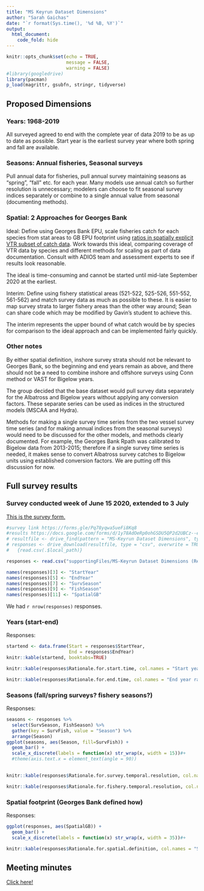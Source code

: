 ```yaml
---
title: "MS Keyrun Dataset Dimensions"
author: "Sarah Gaichas"
date: "`r format(Sys.time(), '%d %B, %Y')`"
output:
  html_document:
    code_fold: hide
---
```


```r
knitr::opts_chunk$set(echo = TRUE, 
                      message = FALSE,
                      warning = FALSE)
#library(googledrive)
library(pacman)
p_load(magrittr, gsubfn, stringr, tidyverse)
```

## Proposed Dimensions

### Years: 1968-2019

All surveyed agreed to end with the complete year of data 2019 to be as up to date as possible. Start year is the earliest survey year where both spring and fall are available.

### Seasons: Annual fisheries, Seasonal surveys

Pull annual data for fisheries, pull annual survey maintaining seasons as "spring", "fall" etc. for each year. Many models use annual catch so further resolution is unnecessary; modelers can choose to fit seasonal survey indices separately or combine to a single annual value from seasonal (documenting methods).

### Spatial: 2 Approaches for Georges Bank

Ideal: Define using Georges Bank EPU, scale fisheries catch for each species from stat areas to GB EPU footprint using [ratios in spatially explicit VTR subset of catch data](allocateLandingsEPU.html). Work towards this ideal, comparing coverage of VTR data by species and different methods for scaling as part of data documentation. Consult with ADIOS team and assessment experts to see if results look reasonable. 

The ideal is time-consuming and cannot be started until mid-late September 2020 at the earliest.

Interim: Define using fishery statistical areas (521-522, 525-526, 551-552, 561-562) and match survey data as much as possible to these. It is easier to map survey strata to larger fishery areas than the other way around; Sean can share code which may be modified by Gavin's student to achieve this. 

The interim represents the upper bound of what catch would be by species for comparison to the ideal approach and can be implemented fairly quickly.

### Other notes

By either spatial definition, inshore survey strata should not be relevant to Georges Bank, so the beginning and end years remain as above, and there should not be a need to combine inshore and offshore surveys using Conn method or VAST for Bigelow years.

The group decided that the base dataset would pull survey data separately for the Albatross and Bigelow years without applying any conversion factors. These separate series can be used as indices in the structured models (MSCAA and Hydra). 

Methods for making a single survey time series from the two vessel survey time series (and for making annual indices from the seasonal surveys) would need to be discussed for the other models, and methods clearly documented. For example, the Georges Bank Rpath was calibrated to Bigelow data from 2013-2015; therefore if a single survey time series is needed, it makes sense to convert Albatross survey catches to Bigelow units using established conversion factors. We are putting off this discussion for now.

## Full survey results

### Survey conducted week of June 15 2020, extended to 3 July

[This is the survey form.](https://forms.gle/Pq78yqwa5ueFi8Kq8)

```r
#survey link https://forms.gle/Pq78yqwa5ueFi8Kq8
#results https://docs.google.com/forms/d/1y78AdOeRp0ohGSDU5QP2d2UBCz--eP_5b5Tu79QO-N8/edit#responses
# resultfile <- drive_find(pattern = "MS-Keyrun Dataset Dimensions", type = "spreadsheet")
# responses <- drive_download(resultfile, type = "csv", overwrite = TRUE) %>%
#   {read.csv(.$local_path)} 

responses <- read.csv("supportingFiles/MS-Keyrun Dataset Dimensions (Responses) - Form Responses 1.csv",header=T)

names(responses)[3] <- "StartYear"
names(responses)[5] <- "EndYear"
names(responses)[7] <- "SurvSeason"
names(responses)[9] <- "FishSeason"
names(responses)[11] <- "SpatialGB"
```

We had `r nrow(responses)` responses.

### Years (start-end)

Responses:
```r
startend <- data.frame(Start = responses$StartYear,
                       End = responses$EndYear)
knitr::kable(startend, booktabs=TRUE)
```


```r
knitr::kable(responses$Rationale.for.start.time, col.names = "Start year rationale", booktabs=TRUE)
```


```r
knitr::kable(responses$Rationale.for.end.time, col.names = "End year rationale", booktabs=TRUE)
```

### Seasons (fall/spring surveys? fishery seasons?)

Responses:
```r
seasons <- responses %>%
  select(SurvSeason, FishSeason) %>%
  gather(key = SurvFish, value = "Season") %>%
  arrange(Season)
ggplot(seasons, aes(Season, fill=SurvFish)) + 
  geom_bar() +
  scale_x_discrete(labels = function(x) str_wrap(x, width = 15))#+ 
  #theme(axis.text.x = element_text(angle = 90))
  
```


```r
knitr::kable(responses$Rationale.for.survey.temporal.resolution, col.names = "Survey season rationale", booktabs=TRUE)
```


```r
knitr::kable(responses$Rationale.for.fishery.temporal.resolution, col.names = "Fishery season rationale", booktabs=TRUE)
```


### Spatial footprint (Georges Bank defined how)

Responses:
```r
ggplot(responses, aes(SpatialGB)) + 
  geom_bar() +
  scale_x_discrete(labels = function(x) str_wrap(x, width = 35))#+ 
```


```r
knitr::kable(responses$Rationale.for.spatial.definition, col.names = "Spatial Rationale", booktabs=TRUE)
```

## Meeting minutes

[Click here!](https://docs.google.com/document/d/19FpJ8w2a-ZZ8ZY4ZmsnjlIilLeN1X9_Tz1dM-KsdOOw/edit#heading=h.kvnvc0pxyvqq)